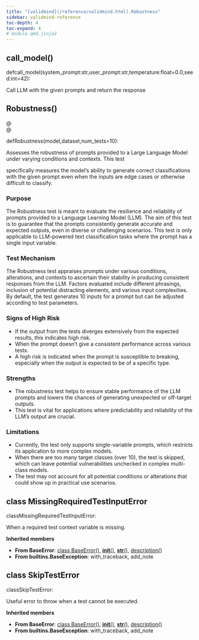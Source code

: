 ```yaml
---
title: "[validmind](/reference/validmind.html).Robustness"
sidebar: validmind-reference
toc-depth: 4
toc-expand: 4
# module.qmd.jinja2
---
```


## call_model<span class='muted'>()</span>

<!-- signatures.jinja2 -->

::: {.signature}

<span class="kw">def</span><span class="name">call_model</span>(<span class="params"><span class="n">system_prompt</span><span class="p">:</span><!-- types.jinja2 - format_type --><span class="n">str</span><span class="muted">,</span></span><span class="params"><span class="n">user_prompt</span><span class="p">:</span><!-- types.jinja2 - format_type --><span class="n">str</span><span class="muted">,</span></span><span class="params"><span class="n">temperature</span><span class="p">:</span><!-- types.jinja2 - format_type --><span class="n">float</span><span class="o">=</span><span class="kc">0.0</span><span class="muted">,</span></span><span class="params"><span class="n">seed</span><span class="p">:</span><!-- types.jinja2 - format_type --><span class="n">int</span><span class="o">=</span><span class="kc">42</span></span>):

:::

<!-- docstring.jinja2 -->

Call LLM with the given prompts and return the response

<!-- function.qmd.jinja2 -->

## Robustness[()]{.muted}

<!-- signatures.jinja2 -->

::: {.signature}

<div class="decorator">@</div><div class="decorator">@</div>
<span class="kw">def</span><span class="name">Robustness</span>(<span class="params"><span class="n">model</span><span class="muted">,</span></span><span class="params"><span class="n">dataset</span><span class="muted">,</span></span><span class="params"><span class="n">num_tests</span><span class="o">=</span><span class="kc">10</span></span>):

:::

<!-- docstring.jinja2 -->

Assesses the robustness of prompts provided to a Large Language Model under varying conditions and contexts. This test

specifically measures the model's ability to generate correct classifications with the given prompt even when the inputs are edge cases or otherwise difficult to classify.

### Purpose

The Robustness test is meant to evaluate the resilience and reliability of prompts provided to a Language Learning Model (LLM). The aim of this test is to guarantee that the prompts consistently generate accurate and expected outputs, even in diverse or challenging scenarios. This test is only applicable to LLM-powered text classification tasks where the prompt has a single input variable.

### Test Mechanism

The Robustness test appraises prompts under various conditions, alterations, and contexts to ascertain their stability in producing consistent responses from the LLM. Factors evaluated include different phrasings, inclusion of potential distracting elements, and various input complexities. By default, the test generates 10 inputs for a prompt but can be adjusted according to test parameters.

### Signs of High Risk

- If the output from the tests diverges extensively from the expected results, this indicates high risk.
- When the prompt doesn't give a consistent performance across various tests.
- A high risk is indicated when the prompt is susceptible to breaking, especially when the output is expected to be of a specific type.

### Strengths

- The robustness test helps to ensure stable performance of the LLM prompts and lowers the chances of generating unexpected or off-target outputs.
- This test is vital for applications where predictability and reliability of the LLM’s output are crucial.

### Limitations

- Currently, the test only supports single-variable prompts, which restricts its application to more complex models.
- When there are too many target classes (over 10), the test is skipped, which can leave potential vulnerabilities unchecked in complex multi-class models.
- The test may not account for all potential conditions or alterations that could show up in practical use scenarios.

<!-- class.qmd.jinja2 -->

## [class]{.muted} MissingRequiredTestInputError

<!-- signatures.jinja2 -->

::: {.signature}

<span class="kw">class</span><span class="name">MissingRequiredTestInputError</span>:

:::

<!-- docstring.jinja2 -->

When a required test context variable is missing.

**Inherited members**

- **From BaseError**: [class BaseError[()]{.muted}](#class-baseerror), [__init__[()]{.muted}](#__init__), [__str__[()]{.muted}](#__str__), [description[()]{.muted}](#description)
- **From builtins.BaseException**: with_traceback, add_note

<!-- class.qmd.jinja2 -->

## [class]{.muted} SkipTestError

<!-- signatures.jinja2 -->

::: {.signature}

<span class="kw">class</span><span class="name">SkipTestError</span>:

:::

<!-- docstring.jinja2 -->

Useful error to throw when a test cannot be executed.

**Inherited members**

- **From BaseError**: [class BaseError[()]{.muted}](#class-baseerror), [__init__[()]{.muted}](#__init__), [__str__[()]{.muted}](#__str__), [description[()]{.muted}](#description)
- **From builtins.BaseException**: with_traceback, add_note
